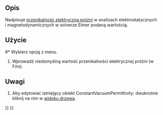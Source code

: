 <languages/>

{{Docnav/pl
|[[FEM_ConstraintBodyHeatSource/pl|Objętościowe źródło ciepła]]
|[[FEM_MeshNetgenFromShape/pl|Siatka MES z kształtu przy pomocy generatora Netgen]]
|[[FEM_Workbench/pl|środowisko pracy MES]]
|IconL=FEM_ConstraintBodyHeatSource.svg
|IconR=FEM_MeshNetgenFromShape.svg
|IconC=Workbench_FEM.svg
}}

{{GuiCommandContainer|
{{GuiCommand/pl
|Name=FEM ConstantVacuumPermittivity
|Name/pl=MES: Zdefiniuj przenikalność elektryczną próżni
|MenuLocation=Model → Nadpisz stałe → Zdefiniuj przenikalność elektryczną próżni
|Workbenches=[[FEM_Workbench/pl|MES]]
|Version=0.19
|SeeAlso=
}}
{{GuiCommandFemInfo/pl
|Solvers=Elmer
}}
}}

<span id="Description"></span>
==Opis==

Nadpisuje [https://en.wikipedia.org/wiki/Vacuum_permittivity przenikalność elektryczną próżni] w analizach elektrostatycznych i magnetodynamicznych w solverze Elmer podaną wartością.

<span id="Usage"></span>
==Użycie==

#* Wybierz opcję {{MenuCommand|Model → Nadpisz stałe → [[Image:FEM_ConstantVacuumPermittivity.svg|16px]] Zdefiniuj przenikalność elektryczną próżni}} z menu.
# Wprowadź niedomyślną wartość przenikalności elektrycznej próżni (w F/m).

<span id="Notes"></span>
==Uwagi==

# Aby edytować istniejący obiekt ConstantVacuumPermittivity: dwukrotnie kliknij na nim w [[Tree_view/pl|widoku drzewa]].

{{Docnav/pl
|[[FEM_ConstraintBodyHeatSource/pl|Objętościowe źródło ciepła]]
|[[FEM_MeshNetgenFromShape/pl|Siatka MES z kształtu przy pomocy generatora Netgen]]
|[[FEM_Workbench/pl|środowisko pracy MES]]
|IconL=FEM_ConstraintBodyHeatSource.svg
|IconR=FEM_MeshNetgenFromShape.svg
|IconC=Workbench_FEM.svg
}}

{{FEM_Tools_navi{{#translation:}}}}
{{Userdocnavi{{#translation:}}}}